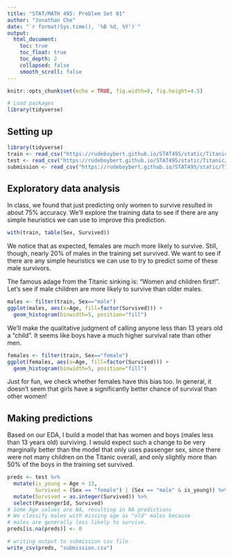 ```yaml
---
title: "STAT/MATH 495: Problem Set 01"
author: "Jonathan Che"
date: "`r format(Sys.time(), '%B %d, %Y')`"
output:
  html_document:
    toc: true
    toc_float: true
    toc_depth: 2
    collapsed: false
    smooth_scroll: false
---
```


```r
knitr::opts_chunk$set(echo = TRUE, fig.width=8, fig.height=4.5)

# Load packages
library(tidyverse)
```

## Setting up

```r
library(tidyverse)
train <- read_csv("https://rudeboybert.github.io/STAT495/static/Titanic/train.csv")
test <- read_csv("https://rudeboybert.github.io/STAT495/static/Titanic/test.csv")
submission <- read_csv("https://rudeboybert.github.io/STAT495/static/Titanic/gender_submission.csv")
```

## Exploratory data analysis

In class, we found that just predicting only women to survive resulted in about 75% accuracy. We'll explore the training data to see if there are any simple heuristics we can use to improve this prediction.

```r
with(train, table(Sex, Survived))
```

We notice that as expected, females are much more likely to survive. Still, though, nearly 20% of males in the training set survived. We want to see if there are any simple heuristics we can use to try to predict some of these male survivors.

The famous adage from the Titanic sinking is: "Women and children first!". Let's see if male children are more likely to survive than older males.

```r
males <- filter(train, Sex=="male")
ggplot(males, aes(x=Age, fill=factor(Survived))) +
  geom_histogram(binwidth=5, position="fill")
```

We'll make the qualitative judgment of calling anyone less than 13 years old a "child". It seems like boys have a much higher survival rate than other men.

```r
females <- filter(train, Sex=="female")
ggplot(females, aes(x=Age, fill=factor(Survived))) +
  geom_histogram(binwidth=5, position="fill")
```

Just for fun, we check whether females have this bias too. In general, it doesn't seem that girls have a significantly better chance of survival than other women!

## Making predictions

Based on our EDA, I build a model that has women and boys (males less than 13 years old) surviving. I would expect such a change to be very marginally better than the model that only uses passenger sex, since there were not many children on the Titanic overall, and only slightly more than 50% of the boys in the training set survived.

```r
preds <- test %>%
  mutate(is_young = Age < 13,
         Survived = (Sex == "female") | (Sex == "male" & is_young)) %>%
  mutate(Survived = as.integer(Survived)) %>%
  select(PassengerId, Survived)
# Some Age values are NA, resulting in NA predictions
# We classify males with missing age as "old" males because
# males are generally less likely to survive.
preds[is.na(preds)] <- 0

# writing output to submission csv file
write_csv(preds, "submission.csv")
```

